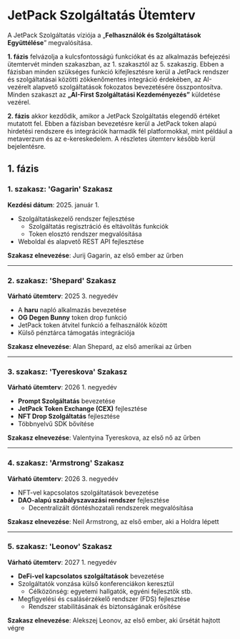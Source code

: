 # JetPack Szolgáltatás Ütemterv

A JetPack Szolgáltatás víziója a „**Felhasználók és Szolgáltatások Együttélése**” megvalósítása.

**1. fázis** felvázolja a kulcsfontosságú funkciókat és az alkalmazás befejezési ütemtervét minden szakaszban, az 1. szakasztól az 5. szakaszig. Ebben a fázisban minden szükséges funkció kifejlesztésre kerül a JetPack rendszer és szolgáltatásai közötti zökkenőmentes integráció érdekében, az AI-vezérelt alapvető szolgáltatások fokozatos bevezetésére összpontosítva. Minden szakaszt az **„AI-First Szolgáltatási Kezdeményezés”** küldetése vezérel.

**2. fázis** akkor kezdődik, amikor a JetPack Szolgáltatás elegendő értéket mutatott fel. Ebben a fázisban bevezetésre kerül a JetPack token alapú hirdetési rendszere és integrációk harmadik fél platformokkal, mint például a metaverzum és az e-kereskedelem. A részletes ütemterv később kerül bejelentésre.


## 1. fázis

### **1. szakasz: 'Gagarin' Szakasz**
**Kezdési dátum**: 2025. január 1.

- Szolgáltatáskezelő rendszer fejlesztése
  - Szolgáltatás regisztráció és eltávolítás funkciók
  - Token elosztó rendszer megvalósítása
- Weboldal és alapvető REST API fejlesztése

**Szakasz elnevezése**: Jurij Gagarin, az első ember az űrben

---

### **2. szakasz: 'Shepard' Szakasz**
**Várható ütemterv**: 2025 3. negyedév

- A **haru** napló alkalmazás bevezetése
- **OG Degen Bunny** token drop funkció
- JetPack token átvitel funkció a felhasználók között
- Külső pénztárca támogatás integrációja

**Szakasz elnevezése**: Alan Shepard, az első amerikai az űrben

---

### **3. szakasz: 'Tyereskova' Szakasz**
**Várható ütemterv**: 2026 1. negyedév

- **Prompt Szolgáltatás** bevezetése
- **JetPack Token Exchange (CEX)** fejlesztése
- **NFT Drop Szolgáltatás** fejlesztése
- Többnyelvű SDK bővítése

**Szakasz elnevezése**: Valentyina Tyereskova, az első nő az űrben

---

### **4. szakasz: 'Armstrong' Szakasz**
**Várható ütemterv**: 2026 3. negyedév

- NFT-vel kapcsolatos szolgáltatások bevezetése
- **DAO-alapú szabályszavazási rendszer** fejlesztése
  - Decentralizált döntéshozatali rendszerek megvalósítása

**Szakasz elnevezése**: Neil Armstrong, az első ember, aki a Holdra lépett

---

### **5. szakasz: 'Leonov' Szakasz**
**Várható ütemterv**: 2027 1. negyedév

- **DeFi-vel kapcsolatos szolgáltatások** bevezetése
- Szolgáltatók vonzása külső konferenciákon keresztül
  - Célközönség: egyetemi hallgatók, egyéni fejlesztők stb.
- Megfigyelési és csalásérzékelő rendszer (FDS) fejlesztése
  - Rendszer stabilitásának és biztonságának erősítése

**Szakasz elnevezése**: Alekszej Leonov, az első ember, aki űrsétát hajtott végre